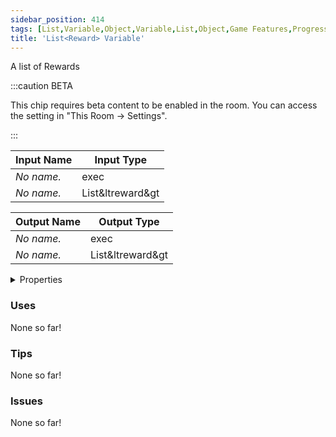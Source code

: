 ```yaml
---
sidebar_position: 414
tags: [List,Variable,Object,Variable,List,Object,Game Features,Progression,Rewards]
title: 'List<Reward> Variable'
---
```


A list of Rewards

:::caution BETA

This chip requires beta content to be enabled in the room. You can access the setting in "This Room -> Settings".

:::

<DocusaurusSvg />

| Input Name | Input Type |
|-----------|-----------|
| *No name.* | exec |
| *No name.* | List&ltreward&gt |

| Output Name | Output Type |
|-----------|-----------|
| *No name.* | exec |
| *No name.* | List&ltreward&gt |


<details>
  <summary>Properties</summary>
  <div>
    <div>
    <table>
      <thead>
        <tr>
          <th>Is beta required?</th>
          <th>Yes</th>
        </tr>
        <tr>
          <th>Is this chip a trolling risk?</th>
          <th>No</th>
        </tr>
        <tr>
          <th>Is this chip a role assignment risk?</th>
          <th>No</th>
        </tr>
        <tr>
          <th>Chip UUID</th>
          <th>40a49ce8-a734-4e3e-bb59-00a4698a942e</th>
        </tr>
        <tr>
          <th>Room availability</th>
          <th>Available everywhere</th>
        </tr>
      </thead>
    </table>
    </div>
  </div>
</details>

### Uses

None so far!

### Tips

None so far!

### Issues

None so far!